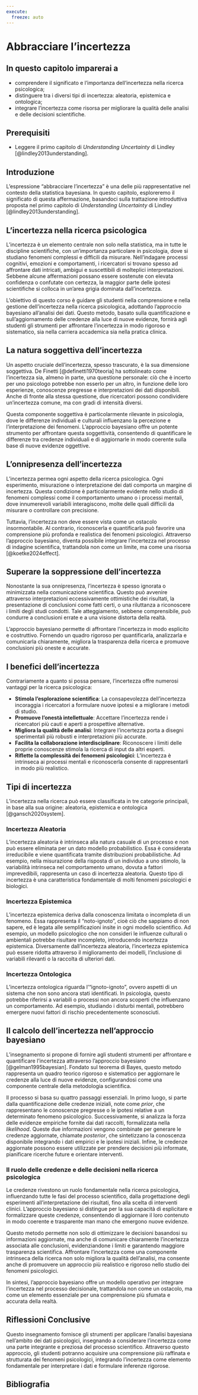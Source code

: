 ```yaml
---
execute:
  freeze: auto
---
```


# Abbracciare l'incertezza {#sec-uncertainty}

::: callout-important
## In questo capitolo imparerai a

- comprendere il significato e l'importanza dell'incertezza nella ricerca psicologica;
- distinguere tra i diversi tipi di incertezza: aleatoria, epistemica e ontologica;
- integrare l'incertezza come risorsa per migliorare la qualità delle analisi e delle decisioni scientifiche.
:::

::: callout-tip
## Prerequisiti

- Leggere il primo capitolo di *Understanding Uncertainty* di Lindley [@lindley2013understanding].
:::

## Introduzione

L’espressione “abbracciare l’incertezza” è una delle più rappresentative nel contesto della statistica bayesiana. In questo capitolo, esploreremo il significato di questa affermazione, basandoci sulla trattazione introduttiva proposta nel primo capitolo di *Understanding Uncertainty* di Lindley [@lindley2013understanding].

## L’incertezza nella ricerca psicologica

L’incertezza è un elemento centrale non solo nella statistica, ma in tutte le discipline scientifiche, con un’importanza particolare in psicologia, dove si studiano fenomeni complessi e difficili da misurare. Nell’indagare processi cognitivi, emozioni e comportamenti, i ricercatori si trovano spesso ad affrontare dati intricati, ambigui e suscettibili di molteplici interpretazioni. Sebbene alcune affermazioni possano essere sostenute con elevata confidenza o confutate con certezza, la maggior parte delle ipotesi scientifiche si colloca in un’area grigia dominata dall’incertezza.

L’obiettivo di questo corso è guidare gli studenti nella comprensione e nella gestione dell’incertezza nella ricerca psicologica, adottando l’approccio bayesiano all’analisi dei dati. Questo metodo, basato sulla quantificazione e sull’aggiornamento delle credenze alla luce di nuove evidenze, fornirà agli studenti gli strumenti per affrontare l’incertezza in modo rigoroso e sistematico, sia nella carriera accademica sia nella pratica clinica.

## La natura soggettiva dell’incertezza

Un aspetto cruciale dell’incertezza, spesso trascurato, è la sua dimensione soggettiva. De Finetti [@definetti1970teoria] ha sottolineato come l’incertezza sia, almeno in parte, una questione personale: ciò che è incerto per uno psicologo potrebbe non esserlo per un altro, in funzione delle loro esperienze, conoscenze pregresse e interpretazioni dei dati disponibili. Anche di fronte alla stessa questione, due ricercatori possono condividere un’incertezza comune, ma con gradi di intensità diversi.

Questa componente soggettiva è particolarmente rilevante in psicologia, dove le differenze individuali e culturali influenzano la percezione e l’interpretazione dei fenomeni. L’approccio bayesiano offre un potente strumento per affrontare questa soggettività, consentendo di quantificare le differenze tra credenze individuali e di aggiornarle in modo coerente sulla base di nuove evidenze oggettive.

## L’onnipresenza dell’incertezza

L’incertezza permea ogni aspetto della ricerca psicologica. Ogni esperimento, misurazione o interpretazione dei dati comporta un margine di incertezza. Questa condizione è particolarmente evidente nello studio di fenomeni complessi come il comportamento umano o i processi mentali, dove innumerevoli variabili interagiscono, molte delle quali difficili da misurare o controllare con precisione.

Tuttavia, l’incertezza non deve essere vista come un ostacolo insormontabile. Al contrario, riconoscerla e quantificarla può favorire una comprensione più profonda e realistica dei fenomeni psicologici. Attraverso l’approccio bayesiano, diventa possibile integrare l’incertezza nel processo di indagine scientifica, trattandola non come un limite, ma come una risorsa [@koetke2024effect].

## Superare la soppressione dell’incertezza

Nonostante la sua onnipresenza, l’incertezza è spesso ignorata o minimizzata nella comunicazione scientifica. Questo può avvenire attraverso interpretazioni eccessivamente ottimistiche dei risultati, la presentazione di conclusioni come fatti certi, o una riluttanza a riconoscere i limiti degli studi condotti. Tale atteggiamento, sebbene comprensibile, può condurre a conclusioni errate e a una visione distorta della realtà.

L’approccio bayesiano permette di affrontare l’incertezza in modo esplicito e costruttivo. Fornendo un quadro rigoroso per quantificarla, analizzarla e comunicarla chiaramente, migliora la trasparenza della ricerca e promuove conclusioni più oneste e accurate.

## I benefici dell’incertezza

Contrariamente a quanto si possa pensare, l’incertezza offre numerosi vantaggi per la ricerca psicologica:

- **Stimola l’esplorazione scientifica**: La consapevolezza dell’incertezza incoraggia i ricercatori a formulare nuove ipotesi e a migliorare i metodi di studio.
- **Promuove l’onestà intellettuale**: Accettare l’incertezza rende i ricercatori più cauti e aperti a prospettive alternative.
- **Migliora la qualità delle analisi**: Integrare l’incertezza porta a disegni sperimentali più robusti e interpretazioni più accurate.
- **Facilita la collaborazione interdisciplinare**: Riconoscere i limiti delle proprie conoscenze stimola la ricerca di input da altri esperti.
- **Riflette la complessità dei fenomeni psicologici**: L’incertezza è intrinseca ai processi mentali e riconoscerla consente di rappresentarli in modo più realistico.

## Tipi di incertezza

L’incertezza nella ricerca può essere classificata in tre categorie principali, in base alla sua origine: aleatoria, epistemica e ontologica [@gansch2020system].

### Incertezza Aleatoria  

L’incertezza aleatoria è intrinseca alla natura casuale di un processo e non può essere eliminata per un dato modello probabilistico. Essa è considerata irreducibile e viene quantificata tramite distribuzioni probabilistiche. Ad esempio, nella misurazione della risposta di un individuo a uno stimolo, la variabilità intrinseca nel comportamento umano, dovuta a fattori imprevedibili, rappresenta un caso di incertezza aleatoria. Questo tipo di incertezza è una caratteristica fondamentale di molti fenomeni psicologici e biologici.

### Incertezza Epistemica  

L’incertezza epistemica deriva dalla conoscenza limitata o incompleta di un fenomeno. Essa rappresenta il “noto-ignoto”, cioè ciò che sappiamo di non sapere, ed è legata alle semplificazioni insite in ogni modello scientifico. Ad esempio, un modello psicologico che non consideri le influenze culturali o ambientali potrebbe risultare incompleto, introducendo incertezza epistemica. Diversamente dall’incertezza aleatoria, l’incertezza epistemica può essere ridotta attraverso il miglioramento dei modelli, l’inclusione di variabili rilevanti o la raccolta di ulteriori dati.

### Incertezza Ontologica  

L’incertezza ontologica riguarda l’“ignoto-ignoto”, ovvero aspetti di un sistema che non sono ancora stati identificati. In psicologia, questo potrebbe riferirsi a variabili o processi non ancora scoperti che influenzano un comportamento. Ad esempio, studiando i disturbi mentali, potrebbero emergere nuovi fattori di rischio precedentemente sconosciuti.

## Il calcolo dell’incertezza nell’approccio bayesiano

L’insegnamento si propone di fornire agli studenti strumenti per affrontare e quantificare l’incertezza attraverso l’approccio bayesiano [@gelman1995bayesian]. Fondato sul teorema di Bayes, questo metodo rappresenta un quadro teorico rigoroso e sistematico per aggiornare le credenze alla luce di nuove evidenze, configurandosi come una componente centrale della metodologia scientifica. 

Il processo si basa su quattro passaggi essenziali. In primo luogo, si parte dalla quantificazione delle credenze iniziali, note come *prior*, che rappresentano le conoscenze pregresse o le ipotesi relative a un determinato fenomeno psicologico. Successivamente, si analizza la forza delle evidenze empiriche fornite dai dati raccolti, formalizzata nella *likelihood*. Queste due informazioni vengono combinate per generare le credenze aggiornate, chiamate *posterior*, che sintetizzano la conoscenza disponibile integrando i dati empirici e le ipotesi iniziali. Infine, le credenze aggiornate possono essere utilizzate per prendere decisioni più informate, pianificare ricerche future e orientare interventi.

### Il ruolo delle credenze e delle decisioni nella ricerca psicologica

Le credenze rivestono un ruolo fondamentale nella ricerca psicologica, influenzando tutte le fasi del processo scientifico, dalla progettazione degli esperimenti all’interpretazione dei risultati, fino alla scelta di interventi clinici. L’approccio bayesiano si distingue per la sua capacità di esplicitare e formalizzare queste credenze, consentendo di aggiornare il loro contenuto in modo coerente e trasparente man mano che emergono nuove evidenze.

Questo metodo permette non solo di ottimizzare le decisioni basandosi su informazioni aggiornate, ma anche di comunicare chiaramente l’incertezza associata alle conclusioni, evidenziandone i limiti e garantendo maggiore trasparenza scientifica. Affrontare l’incertezza come una componente intrinseca della ricerca non solo migliora la qualità dell’analisi, ma consente anche di promuovere un approccio più realistico e rigoroso nello studio dei fenomeni psicologici.

In sintesi, l’approccio bayesiano offre un modello operativo per integrare l’incertezza nel processo decisionale, trattandola non come un ostacolo, ma come un elemento essenziale per una comprensione più sfumata e accurata della realtà.

## Riflessioni Conclusive

Questo insegnamento fornisce gli strumenti per applicare l’analisi bayesiana nell’ambito dei dati psicologici, insegnando a considerare l’incertezza come una parte integrante e preziosa del processo scientifico. Attraverso questo approccio, gli studenti potranno acquisire una comprensione più raffinata e strutturata dei fenomeni psicologici, integrando l’incertezza come elemento fondamentale per interpretare i dati e formulare inferenze rigorose.

## Bibliografia {.unnumbered}
